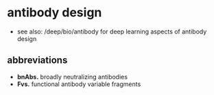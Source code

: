 # antibody design

- see also: <Link to="/deep/bio/antibody">/deep/bio/antibody</Link> for deep learning aspects of antibody design

## abbreviations
- **bnAbs.** broadly neutralizing antibodies
- **Fvs.** functional antibody variable fragments

## 